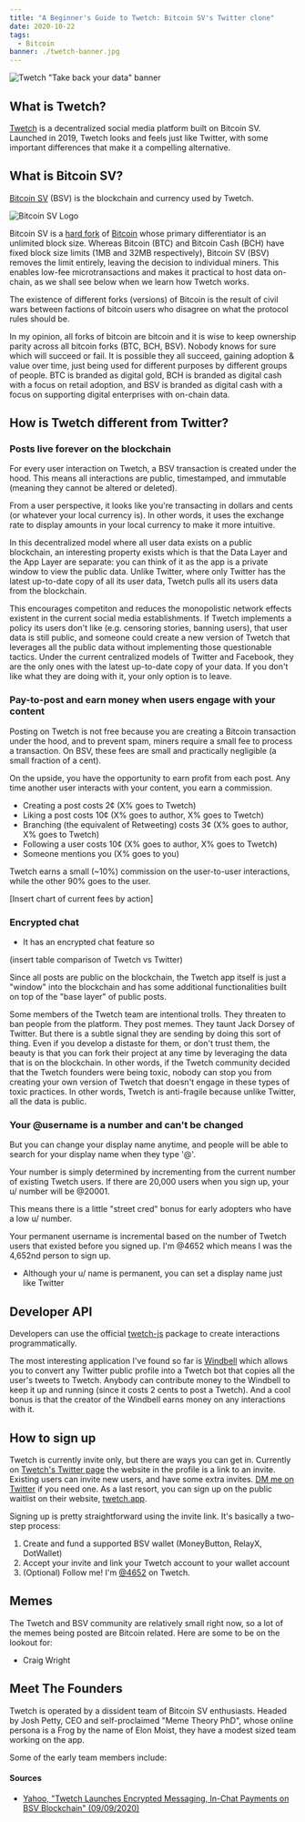 ```yaml
---
title: "A Beginner's Guide to Twetch: Bitcoin SV's Twitter clone"
date: 2020-10-22
tags:
  - Bitcoin
banner: ./twetch-banner.jpg
---
```



![Twetch "Take back your data" banner](./twetch-banner.jpg)

## What is Twetch?

[Twetch](https://twetch.app) is a decentralized social media platform built on Bitcoin SV. Launched in 2019, Twetch looks and feels just like Twitter, with some important differences that make it a compelling alternative.

## What is Bitcoin SV?

[Bitcoin SV](https://bitcoinsv.io/) (BSV) is the blockchain and currency used by Twetch.

![Bitcoin SV Logo](./bitcoin-sv-logo.jpg)

Bitcoin SV is a [hard fork](https://www.investopedia.com/terms/h/hard-fork.asp) of [Bitcoin](https://bitcoin.org/bitcoin.pdf) whose primary differentiator is an unlimited block size. Whereas Bitcoin (BTC) and Bitcoin Cash (BCH) have fixed block size limits (1MB and 32MB respectively), Bitcoin SV (BSV) removes the limit entirely, leaving the decision to individual miners. This enables low-fee microtransactions and makes it practical to host data on-chain, as we shall see below when we learn how Twetch works.

The existence of different forks (versions) of Bitcoin is the result of civil wars between factions of bitcoin users who disagree on what the protocol rules should be.

In my opinion, all forks of bitcoin are bitcoin and it is wise to keep ownership parity across all bitcoin forks (BTC, BCH, BSV). Nobody knows for sure which will succeed or fail. It is possible they all succeed, gaining adoption & value over time, just being used for different purposes by different groups of people. BTC is branded as digital gold, BCH is branded as digital cash with a focus on retail adoption, and BSV is branded as digital cash with a focus on supporting digital enterprises with on-chain data.

## How is Twetch different from Twitter?

### Posts live forever on the blockchain

For every user interaction on Twetch, a BSV transaction is created under the hood. This means all interactions are public, timestamped, and immutable (meaning they cannot be altered or deleted).

From a user perspective, it looks like you're transacting in dollars and cents (or whatever your local currency is). In other words, it uses the exchange rate to display amounts in your local currency to make it more intuitive.

In this decentralized model where all user data exists on a public blockchain, an interesting property exists which is that the Data Layer and the App Layer are separate: you can think of it as the app is a private window to view the public data. Unlike Twitter, where only Twitter has the latest up-to-date copy of all its user data, Twetch pulls all its users data from the blockchain.

This encourages competiton and reduces the monopolistic network effects existent in the current social media establishments. If Twetch implements a policy its users don't like (e.g. censoring stories, banning users), that user data is still public, and someone could create a new version of Twetch that leverages all the public data without implementing those questionable tactics. Under the current centralized models of Twitter and Facebook, they are the only ones with the latest up-to-date copy of your data. If you don't like what they are doing with it, your only option is to leave.

### Pay-to-post and earn money when users engage with your content

Posting on Twetch is not free because you are creating a Bitcoin transaction under the hood, and to prevent spam, miners require a small fee to process a transaction. On BSV, these fees are small and practically negligible (a small fraction of a cent).

On the upside, you have the opportunity to earn profit from each post. Any time another user interacts with your content, you earn a commission.

- Creating a post costs 2¢ (X% goes to Twetch)
- Liking a post costs 10¢ (X% goes to author, X% goes to Twetch)
- Branching (the equivalent of Retweeting) costs 3¢ (X% goes to author, X% goes to Twetch)
- Following a user costs 10¢ (X% goes to author, X% goes to Twetch)
- Someone mentions you (X% goes to you)

Twetch earns a small (~10%) commission on the user-to-user interactions, while the other 90% goes to the user.

[Insert chart of current fees by action]

### Encrypted chat

- It has an encrypted chat feature so 

(insert table comparison of Twetch vs Twitter)

Since all posts are public on the blockchain, the Twetch app itself is just a "window" into the blockchain and has some additional functionalities built on top of the "base layer" of public posts.

Some members of the Twetch team are intentional trolls. They threaten to ban people from the platform. They post memes. They taunt Jack Dorsey of Twitter. But there is a subtle signal they are sending by doing this sort of thing. Even if you develop a distaste for them, or don't trust them, the beauty is that you can fork their project at any time by leveraging the data that is on the blockchain. In other words, if the Twetch community decided that the Twetch founders were being toxic, nobody can stop you from creating your own version of Twetch that doesn't engage in these types of toxic practices. In other words, Twetch is anti-fragile because unlike Twitter, all the data is public.

### Your @username is a number and can't be changed

But you can change your display name anytime, and people will be able to search for your display name when they type '@'.

Your number is simply determined by incrementing from the current number of existing Twetch users. If there are 20,000 users when you sign up, your u/ number will be @20001.

This means there is a little "street cred" bonus for early adopters who have a low u/ number.

Your permanent username is incremental based on the number of Twetch users that existed before you signed up. I'm @4652 which means I was the 4,652nd person to sign up.
- Although your u/ name is permanent, you can set a display name just like Twitter

## Developer API

Developers can use the official [twetch-js](https://github.com/twetch-inc/twetch-js) package to create interactions programmatically.

The most interesting application I've found so far is [Windbell](https://windbell.app/) which allows you to convert any Twitter public profile into a Twetch bot that copies all the user's tweets to Twetch. Anybody can contribute money to the Windbell to keep it up and running (since it costs 2 cents to post a Twetch). And a cool bonus is that the creator of the Windbell earns money on any interactions with it.

## How to sign up

Twetch is currently invite only, but there are ways you can get in. Currently on [Twetch's Twitter page](https://twitter.com/twetchapp) the website in the profile is a link to an invite. Existing users can invite new users, and have some extra invites. <a href={links.myTwitter}>DM me on Twitter</a> if you need one. As a last resort, you can sign up on the public waitlist on their website, [twetch.app](https://twetch.app).

Signing up is pretty straightforward using the invite link. It's basically a two-step process:
1. Create and fund a supported BSV wallet (MoneyButton, RelayX, DotWallet)
2. Accept your invite and link your Twetch account to your wallet account
3. (Optional) Follow me! I'm [@4652](https://twetch.app/u/4652) on Twetch.

## Memes

The Twetch and BSV community are relatively small right now, so a lot of the memes being posted are Bitcoin related. Here are some to be on the lookout for:

- Craig Wright 

## Meet The Founders

Twetch is operated by a dissident team of Bitcoin SV enthusiasts. Headed by Josh Petty, CEO and self-proclaimed "Meme Theory PhD", whose online persona is a Frog by the name of Elon Moist, they have a modest sized team working on the app.

Some of the early team members include:

#### Sources

- [Yahoo, "Twetch Launches Encrypted Messaging, In-Chat Payments on BSV Blockchain" (09/09/2020)](https://sports.yahoo.com/twetch-launches-encrypted-messaging-chat-194529537.html)
